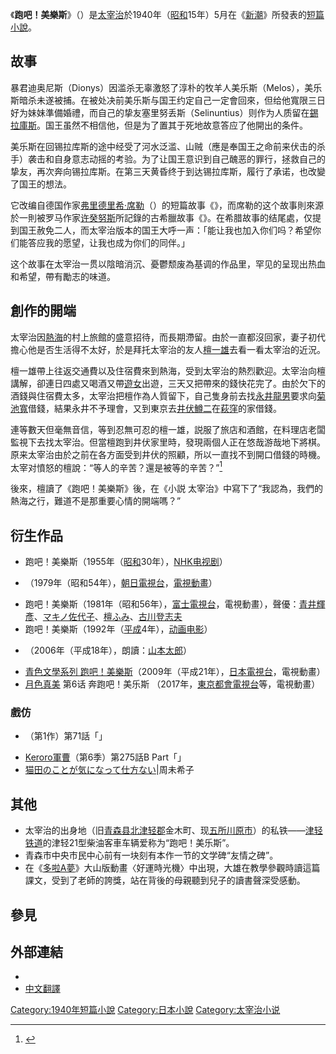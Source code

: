 {{noteTA
|1=zh-hans:许癸努斯; zh-hant:希吉努斯;
}}
{{infobox Book}}
{{Japanese|japanese=走れメロス|kana=はしれメロス|romaji=Hashire Merosu}}
{{文學}}

《'''跑吧！美樂斯'''》（{{lang-ja|走れメロス}}）是[[太宰治|太宰治]]於1940年（[[昭和|昭和]]15年）5月在《[[新潮_(日本雜誌)|新潮]]》所發表的[[短篇小說|短篇小說]]。

== 故事 ==
暴君迪奥尼斯（Dionys）因滥杀无辜激怒了淳朴的牧羊人美乐斯（Melos），美乐斯暗杀未遂被捕。在被处决前美乐斯与国王约定自己一定會回來，但给他寬限三日好为妹妹準備婚禮，而自己的挚友塞里努丢斯（Selinuntius）则作为人质留在[[敘拉古|錫拉庫斯]]。国王虽然不相信他，但是为了置其于死地故意答应了他開出的条件。

美乐斯在回锡拉库斯的途中经受了河水泛滥、山贼（應是奉国王之命前来伏击的杀手）袭击和自身意志动摇的考验。为了让国王意识到自己醜恶的罪行，拯救自己的挚友，再次奔向锡拉库斯。在第三天黄昏终于到达锡拉库斯，履行了承诺，也改變了国王的想法。

它改编自德国作家[[弗里德里希·席勒|弗里德里希·席勒]]（{{lang|de|Friedrich Schiller}}）的短篇故事《{{lang|de|Die Bürgschaft}}》，而席勒的这个故事則來源於一則被罗马作家[[许癸努斯|许癸努斯]]所記錄的古希臘故事《{{link-en|达蒙和皮西厄斯|Damon and Pythias}}》。在希腊故事的结尾處，仅提到国王赦免二人，而太宰治版本的国王大呼一声：「能让我也加入你们吗？希望你们能答应我的愿望，让我也成为你们的同伴。」

这个故事在太宰治一贯以陰暗消沉、憂鬱颓废為基调的作品里，罕见的呈现出热血和希望，帶有勵志的味道。

== 創作的開端 ==
太宰治因[[熱海|熱海]]的村上旅館的盛意招待，而長期滯留。由於一直都沒回家，妻子初代擔心他是否生活得不太好，於是拜托太宰治的友人[[檀一雄|檀一雄]]去看一看太宰治的近況。

檀一雄帶上往返交通費以及住宿費來到熱海，受到太宰治的熱烈歡迎。太宰治向檀講解，卻連日四處又喝酒又帶[[遊女|遊女]]出遊，三天又把帶來的錢快花完了。由於欠下的酒錢與住宿費太多，太宰治把檀作為人質留下，自己隻身前去找[[永井龍男|永井龍男]]要求向[[菊池寬|菊池寬]]借錢，結果永井不予理會，又到東京去[[井伏鱒二|井伏鱒二]]在[[萩窪|萩窪]]的家借錢。

連等數天但毫無音信，等到忍無可忍的檀一雄，説服了旅店和酒館，在料理店老闆監視下去找太宰治。但當檀跑到井伏家里時，發現兩個人正在悠哉游哉地下將棋。原来太宰治由於之前在各方面受到井伏的照顧，所以一直找不到開口借錢的時機。太宰对憤怒的檀說：“等人的辛苦？還是被等的辛苦？”<ref>{{cite book|author={{tsl|ja|嵐山光三郎}}著|coauthor=孫玉珍、林佳蓉譯|title=文人的飲食生活（下）|location=台北市 |publisher=高談文化|date=2004年|language=zh-tw}}</ref>{{rp|426-427}}

後來，檀讀了《跑吧！美樂斯》後，在《小説 太宰治》中寫下了“我認為，我們的熱海之行，難道不是那重要心情的開端嗎？”

== 衍生作品 ==
* 跑吧！美樂斯（1955年（[[昭和|昭和]]30年），[[NHK电视剧|NHK电视剧]]）
* {{lang|ja|赤い鳥のこころ 日本名作童話シリーズ 走れメロス}}（1979年（昭和54年），[[朝日電視台|朝日電視台]]，[[電視動畫|電視動畫]]）
* 跑吧！美樂斯（1981年（昭和56年），[[富士電視台|富士電視台]]，電視動畫），聲優：[[青井輝彥|青井輝彥]]、[[マキノ佐代子|マキノ佐代子]]、[[檀ふみ|檀ふみ]]、[[古川登志夫|古川登志夫]]
* 跑吧！美樂斯（1992年（[[平成|平成]]4年），[[动画电影|动画电影]]）
* {{lang|ja|てれび絵本・走れメロス}}（2006年（平成18年），朗讀：[[山本太郎|山本太郎]]）
* [[青色文學系列#跑吧！美樂斯|青色文學系列 跑吧！美樂斯]]（2009年（平成21年），[[日本電視台|日本電視台]]，電視動畫）
* [[月色真美|月色真美]] 第6话 奔跑吧！美乐斯 （2017年，[[東京都會電視台|東京都會電視台]]等，電視動畫）
 
=== 戲仿 ===
* {{lang|ja|[[もーれつア太郎|もーれつア太郎]]}}（第1作）第71話「{{lang|ja|走れニャロメロス}}」
* [[Keroro軍曹_(電視動畫)|Keroro軍曹]]（第6季）第275話B Part「{{lang|ja|ケロロ 走れケロロ であります}}」
* [[猫田のことが気になって仕方ない|猫田のことが気になって仕方ない]]|周未希子

== 其他 ==
*太宰治的出身地（旧[[青森县|青森县]][[北津轻郡|北津轻郡]]金木町、现[[五所川原市|五所川原市]]）的私铁——[[津轻铁道|津轻铁道]]的津轻21型柴油客車车辆爱称为“跑吧！美乐斯”。 
*青森市中央市民中心前有一块刻有本作一节的文学碑“友情之碑”。
*在《[[多啦A夢_(動畫)|多啦A夢]]》大山版動畫〈好運時光機〉中出現，大雄在教學參觀時讀這篇課文，受到了老師的誇獎，站在背後的母親聽到兒子的讀書聲深受感動。

== 參見 ==
{{reflist}}

== 外部連結 ==
{{Wikisourcelang|ja|走れメロス}}
* {{青空文庫|000035|1567|新字新仮名|走れメロス}}{{Wayback|url=http://www.aozora.gr.jp/cards/000035/card1567.html |date=20091124035851 }}
* [http://rbgter.blogspot.tw/2012/06/blog-post_28.html#more 中文翻譯] {{Wayback|url=http://rbgter.blogspot.tw/2012/06/blog-post_28.html#more |date=20130127234933 }}

[[Category:1940年短篇小說|Category:1940年短篇小說]]
[[Category:日本小說|Category:日本小說]]
[[Category:太宰治小说|Category:太宰治小说]]
